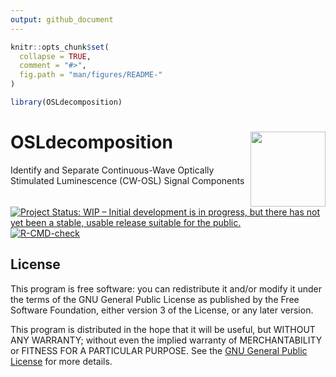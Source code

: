 ```yaml
---
output: github_document
---
```

<!-- README.md was auto-generated by README.Rmd. Please DO NOT edit by hand!-->

```r
knitr::opts_chunk$set(
  collapse = TRUE,
  comment = "#>",
  fig.path = "man/figures/README-"
)

library(OSLdecomposition)
```

# OSLdecomposition  <img width=120px src="man/figures/OSLdecomposition_logo.png" align="right" />

Identify and Separate Continuous-Wave Optically Stimulated Luminescence (CW-OSL) Signal Components

[![Project Status: WIP – Initial development is in progress, but there has not yet been a stable, usable release suitable for the public.](https://www.repostatus.org/badges/latest/wip.svg)](https://www.repostatus.org/#wip)
[![R-CMD-check](https://github.com/DirkMittelstrass/OSLdecomposition/workflows/GitHub Actions CI/badge.svg)](https://github.com/DirkMittelstrass/OSLdecomposition/actions)


## License

This program is free software: you can redistribute it and/or modify
it under the terms of the GNU General Public License as published by
the Free Software Foundation, either version 3 of the License, or
any later version.

 This program is distributed in the hope that it will be useful,
 but WITHOUT ANY WARRANTY; without even the implied warranty of
 MERCHANTABILITY or FITNESS FOR A PARTICULAR PURPOSE.  See the
 [GNU General Public License](https://github.com/DirkMittelstrass/OSLdecomposition/blob/master/LICENSE) 
 for more details.
